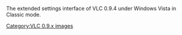 The extended settings interface of VLC 0.9.4 under Windows Vista in Classic mode.

[[Category:VLC 0.9.x images]]